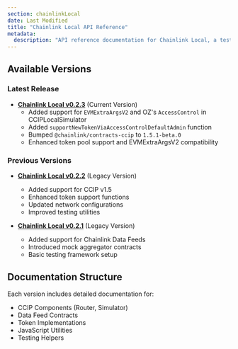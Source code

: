 ```yaml
---
section: chainlinkLocal
date: Last Modified
title: "Chainlink Local API Reference"
metadata:
  description: "API reference documentation for Chainlink Local, a testing framework for Chainlink services."
---
```



## Available Versions

### Latest Release

- **[Chainlink Local v0.2.3](/chainlink-local/api-reference/v0.2.3/)** (Current Version)
  - Added support for `EVMExtraArgsV2` and OZ's `AccessControl` in CCIPLocalSimulator
  - Added `supportNewTokenViaAccessControlDefaultAdmin` function
  - Bumped `@chainlink/contracts-ccip` to `1.5.1-beta.0`
  - Enhanced token pool support and EVMExtraArgsV2 compatibility

### Previous Versions

- **[Chainlink Local v0.2.2](/chainlink-local/api-reference/v0.2.2/)** (Legacy Version)

  - Added support for CCIP v1.5
  - Enhanced token support functions
  - Updated network configurations
  - Improved testing utilities

- **[Chainlink Local v0.2.1](/chainlink-local/api-reference/v0.2.1/)** (Legacy Version)
  - Added support for Chainlink Data Feeds
  - Introduced mock aggregator contracts
  - Basic testing framework setup

## Documentation Structure

Each version includes detailed documentation for:

- CCIP Components (Router, Simulator)
- Data Feed Contracts
- Token Implementations
- JavaScript Utilities
- Testing Helpers
